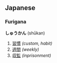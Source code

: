 == Japanese ==
=== Furigana ===
'''しゅうかん''' (shūkan)

# [[習慣]] ''(custom, habit)''
# [[週間]] ''(weekly)''
# [[収監]] ''(inprisonment)''